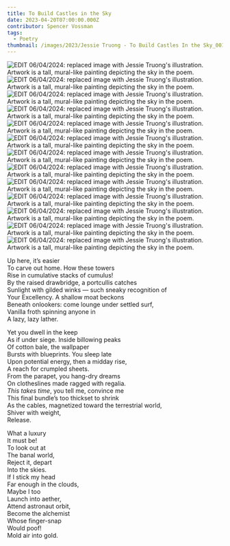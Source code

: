 ```yaml
---
title: To Build Castles in the Sky
date: 2023-04-20T07:00:00.000Z
contributor: Spencer Vossman
tags:
  - Poetry
thumbnail: /images/2023/Jessie Truong - To Build Castles In the Sky_001.jpg
---
```


<img src="/images/2023/Jessie Truong - To Build Castles In the Sky_001.jpg" alt=" EDIT 06/04/2024: replaced image with Jessie Truong's illustration. Artwork is a tall, mural-like painting depicting the sky in the poem." />
<img src="/images/2023/Jessie Truong - To Build Castles In the Sky_002.jpg" alt=" EDIT 06/04/2024: replaced image with Jessie Truong's illustration. Artwork is a tall, mural-like painting depicting the sky in the poem." />
<img src="/images/2023/Jessie Truong - To Build Castles In the Sky_003.jpg" alt=" EDIT 06/04/2024: replaced image with Jessie Truong's illustration. Artwork is a tall, mural-like painting depicting the sky in the poem." />
<img src="/images/2023/Jessie Truong - To Build Castles In the Sky_004.jpg" alt=" EDIT 06/04/2024: replaced image with Jessie Truong's illustration. Artwork is a tall, mural-like painting depicting the sky in the poem." />
<img src="/images/2023/Jessie Truong - To Build Castles In the Sky_005.jpg" alt=" EDIT 06/04/2024: replaced image with Jessie Truong's illustration. Artwork is a tall, mural-like painting depicting the sky in the poem." />
<img src="/images/2023/Jessie Truong - To Build Castles In the Sky_006.jpg" alt=" EDIT 06/04/2024: replaced image with Jessie Truong's illustration. Artwork is a tall, mural-like painting depicting the sky in the poem." />
<img src="/images/2023/Jessie Truong - To Build Castles In the Sky_007.jpg" alt=" EDIT 06/04/2024: replaced image with Jessie Truong's illustration. Artwork is a tall, mural-like painting depicting the sky in the poem." />
<img src="/images/2023/Jessie Truong - To Build Castles In the Sky_008.jpg" alt=" EDIT 06/04/2024: replaced image with Jessie Truong's illustration. Artwork is a tall, mural-like painting depicting the sky in the poem." />
<img src="/images/2023/Jessie Truong - To Build Castles In the Sky_009.jpg" alt=" EDIT 06/04/2024: replaced image with Jessie Truong's illustration. Artwork is a tall, mural-like painting depicting the sky in the poem." />
<img src="/images/2023/Jessie Truong - To Build Castles In the Sky_010.jpg" alt=" EDIT 06/04/2024: replaced image with Jessie Truong's illustration. Artwork is a tall, mural-like painting depicting the sky in the poem." />
<img src="/images/2023/Jessie Truong - To Build Castles In the Sky_011.jpg" alt=" EDIT 06/04/2024: replaced image with Jessie Truong's illustration. Artwork is a tall, mural-like painting depicting the sky in the poem." />
<img src="/images/2023/Jessie Truong - To Build Castles In the Sky_012.jpg" alt=" EDIT 06/04/2024: replaced image with Jessie Truong's illustration. Artwork is a tall, mural-like painting depicting the sky in the poem." />
<img src="/images/2023/Jessie Truong - To Build Castles In the Sky_013.jpg" alt=" EDIT 06/04/2024: replaced image with Jessie Truong's illustration. Artwork is a tall, mural-like painting depicting the sky in the poem." />

Up here, it’s easier<br />
To carve out home. How these towers<br />
Rise in cumulative stacks of cumulus!<br />
By the raised drawbridge, a portcullis catches<br />
Sunlight with gilded winks — such sneaky recognition of<br />
Your Excellency. A shallow moat beckons<br />
Beneath onlookers: come lounge under settled surf,<br />
Vanilla froth spinning anyone in<br />
A lazy, lazy lather.

Yet you dwell in the keep<br />
As if under siege. Inside billowing peaks<br />
Of cotton bale, the wallpaper<br />
Bursts with blueprints. You sleep late<br />
Upon potential energy, then a midday rise,<br />
A reach for crumpled sheets.<br />
From the parapet, you hang-dry dreams<br />
On clotheslines made ragged with regalia.<br />
<em>This takes time</em>, you tell me, convince me<br />
This final bundle’s too thickset to shrink<br />
As the cables, magnetized toward the terrestrial world,<br />
Shiver with weight,<br />
Release.

What a luxury<br />
It must be!<br />
To look out at<br />
The banal world,<br />
Reject it, depart<br />
Into the skies.<br />
If I stick my head<br />
Far enough in the clouds,<br />
Maybe I too<br />
Launch into aether, <br />
Attend astronaut orbit,<br />
Become the alchemist<br />
Whose finger-snap<br />
Would poof!<br />
Mold air into gold.
